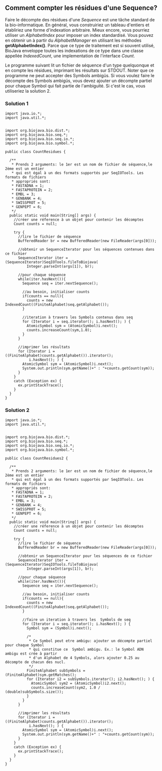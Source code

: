 == Comment compter les résidues d'une Sequence? ==

Faire le décompte des résidues d'une ''Sequence'' est une tâche standard de la bio-informatique. En général, vous construiriez un tableau d'entiers et établiriez une forme d'indexation arbitraire. Mieux encore, vous pourriez utiliser un ''AlphabetIndex'' pour imposer un index standardisé. Vous pouvez en obtenir un à partir du ''AlphabetManager'' en utilisant les méthodes '''getAlphabetIndex()'''. Parce que ce type de traitement est si souvent utilisé, BioJava enveloppe toutes les indexations de ce type dans une classe appellée ''IndexedCount'', une implementation de l'interface ''Count''.

Le programme suivant lit un fichier de séquence d'un type quelquonque et en compte les résidues, imprimant les résultats sur STDOUT. Noter que ce programme ne peut accepter des Symbols ambigüs. Si vous voulez faire le décompte des Symbols ambigüs, vous devez ajouter un décompte partiel pour chaque Symbol qui fait partie de l'ambiguité. Si c'est le cas, vous utiliseriez la solution 2.

=== Solution 1 ===

<pre>
import java.io.*;
import java.util.*;


import org.biojava.bio.dist.*;
import org.biojava.bio.seq.*;
import org.biojava.bio.seq.io.*;
import org.biojava.bio.symbol.*;

public class CountResidues {

  /**
   * Prends 2 arguments: le 1er est un nom de fichier de séquence,le 2ème est un entier 
   * qui est égal à un des formats supportés par SeqIOTools. Les formats de fichiers
   * appropriés sont:
   * FASTADNA = 1;
   * FASTAPROTEIN = 2;
   * EMBL = 3;
   * GENBANK = 4;
   * SWISSPROT = 5;
   * GENPEPT = 6;
   */
  public static void main(String[] args) {
    //créer une réference à un objet pour contenir les décomptes
    Count counts = null;

    try {
      //lire le fichier de séquence
      BufferedReader br = new BufferedReader(new FileReader(args[0]));

      //obtenir un SequenceIterator pour les séquences contenues dans ce fichier
      SequenceIterator iter = (SequenceIterator)SeqIOTools.fileToBiojava(
          Integer.parseInt(args[1]), br);

      //pour chaque séquence
      while(iter.hasNext()){
        Sequence seq = iter.nextSequence();

        //au besoin, initialiser counts
        if(counts == null){
          counts = new IndexedCount((FiniteAlphabet)seq.getAlphabet());
        }

        //iteration à travers les Symbols contenus dans seq
        for (Iterator i = seq.iterator(); i.hasNext(); ) {
          AtomicSymbol sym = (AtomicSymbol)i.next();
          counts.increaseCount(sym,1.0);
        }
      }

      //imprimer les résultats
      for (Iterator i = ((FiniteAlphabet)counts.getAlphabet()).iterator();
           i.hasNext(); ) {
        AtomicSymbol sym = (AtomicSymbol)i.next();
        System.out.println(sym.getName()+" : "+counts.getCount(sym));
      }
    }
    catch (Exception ex) {
      ex.printStackTrace();
    }
  }
}
</pre> 

=== Solution 2 ===

<pre>
import java.io.*;
import java.util.*;


import org.biojava.bio.dist.*;
import org.biojava.bio.seq.*;
import org.biojava.bio.seq.io.*;
import org.biojava.bio.symbol.*;

public class CountResidues2 {

  /**
   * Prends 2 arguments: le 1er est un nom de fichier de séquence,le 2ème est un entier
   * qui est égal à un des formats supportés par SeqIOTools. Les formats de fichiers
   * appropriés sont:
   * FASTADNA = 1;
   * FASTAPROTEIN = 2;
   * EMBL = 3;
   * GENBANK = 4;
   * SWISSPROT = 5;
   * GENPEPT = 6;
   */
  public static void main(String[] args) {
    //créer une réference à un objet pour contenir les décomptes
    Count counts = null;

    try {
      //lire le fichier de séquence
      BufferedReader br = new BufferedReader(new FileReader(args[0]));

      //obtenir un SequenceIterator pour les séquences de ce fichier
      SequenceIterator iter = (SequenceIterator)SeqIOTools.fileToBiojava(
          Integer.parseInt(args[1]), br);

      //pour chaque séquence
      while(iter.hasNext()){
        Sequence seq = iter.nextSequence();

        //au besoin, initialiser counts
        if(counts == null){
          counts = new IndexedCount((FiniteAlphabet)seq.getAlphabet());
        }

        //faire un iteration à travers les  Symbols de seq
        for (Iterator i = seq.iterator(); i.hasNext(); ) {
          Symbol sym = (Symbol)i.next();

          /*
           * Ce Symbol peut etre ambigu: ajouter un décompte partiel  pour chaque Symbol
           * qui constitue ce  Symbol ambigu. Ex.: le Symbol ADN ambigu est crée à partir
           * d'un Alphabet de 4 Symbols, alors ajouter 0.25 au décompte de chacun des nucl.
           */
          FiniteAlphabet subSymbols = (FiniteAlphabet)sym.getMatches();
          for (Iterator i2 = subSymbols.iterator(); i2.hasNext(); ) {
            AtomicSymbol sym2 = (AtomicSymbol)i2.next();
            counts.increaseCount(sym2, 1.0 / (double)subSymbols.size());
          }
        }
      }

      //imprimer les résultats 
      for (Iterator i = ((FiniteAlphabet)counts.getAlphabet()).iterator();
           i.hasNext(); ) {
        AtomicSymbol sym = (AtomicSymbol)i.next();
        System.out.println(sym.getName()+" : "+counts.getCount(sym));
      }
    }
    catch (Exception ex) {
      ex.printStackTrace();
    }
  }
}
</pre>